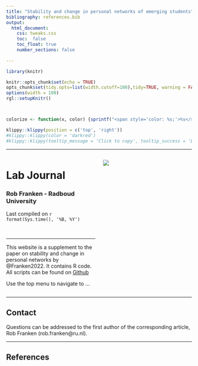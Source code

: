 ```yaml
---
title: "Stability and change in personal networks of emerging students"
bibliography: references.bib
output: 
  html_document:
    css: tweaks.css
    toc:  false
    toc_float: true
    number_sections: false
 
---
```


```r
library(knitr)

knitr::opts_chunk$set(echo = TRUE)
opts_chunk$set(tidy.opts=list(width.cutoff=100),tidy=TRUE, warning = FALSE, message = FALSE,comment = "#>", cache=TRUE, class.source=c("test"), class.output=c("test2"))
options(width = 100)
rgl::setupKnitr()



colorize <- function(x, color) {sprintf("<span style='color: %s;'>%s</span>", color, x) }

```

```r
klippy::klippy(position = c('top', 'right'))
#klippy::klippy(color = 'darkred')
#klippy::klippy(tooltip_message = 'Click to copy', tooltip_success = 'Done')
```




----

:::::::::::::: {.columns}
::: {.column width="50%"}

# **Lab Journal**
### Rob Franken - Radboud University
Last compiled on `r format(Sys.time(), '%B, %Y')`

<br>

----
  
This website is a supplement to the paper on stability and change in personal networks by @Franken2022. It contains R code. 
All scripts can be found on [Github](https://github.com/robfranken/network_stability)

Use the top menu to navigate to ...

:::
::: {.column width="50%"}

![](images/egonet.png)

:::
::::::::::::::
----

## Contact  

Questions can be addressed to the first author of the corresponding article, Rob Franken (rob.franken@ru.nl).
  
----

## References






